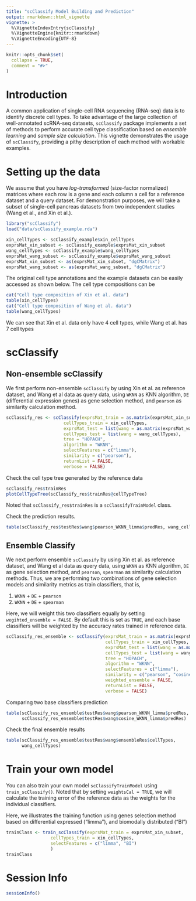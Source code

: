 ```yaml
---
title: "scClassify Model Building and Prediction"
output: rmarkdown::html_vignette
vignette: >
  %\VignetteIndexEntry{scClassify}
  %\VignetteEngine{knitr::rmarkdown}
  %\VignetteEncoding{UTF-8}
---
```


```r
knitr::opts_chunk$set(
  collapse = TRUE,
  comment = "#>"
)
```

# Introduction

A common application of single-cell RNA sequencing (RNA-seq) data is to identify discrete cell types. To take advantage of the large collection of well-annotated scRNA-seq datasets, `scClassify` package implements a set of methods to perform accurate cell type classification based on *ensemble learning* and *sample size calculation*. This vignette demonstrates the usage of `scClassify`, providing a pithy description of each method with workable examples. 

# Setting up the data

We assume that you have *log-transformed* (size-factor normalized) matrices where each row is a gene and each column a cell for a reference dataset and a query dataset. For demonstration purposes, we will take a subset of single-cell pancreas datasets from two independent studies (Wang et al., and Xin et al.).


```r
library("scClassify")
load("data/scClassify_example.rda")
```




```r
xin_cellTypes <- scClassify_example$xin_cellTypes
exprsMat_xin_subset <- scClassify_example$exprsMat_xin_subset
wang_cellTypes <- scClassify_example$wang_cellTypes
exprsMat_wang_subset <- scClassify_example$exprsMat_wang_subset
exprsMat_xin_subset <- as(exprsMat_xin_subset, "dgCMatrix")
exprsMat_wang_subset <- as(exprsMat_wang_subset, "dgCMatrix")
```


The original cell type annotations and the example datasets can be easily accessed as shown below. The cell type compositions can be


```r
cat("Cell type composition of Xin et al. data")
table(xin_cellTypes)
cat("Cell type composition of Wang et al. data")
table(wang_cellTypes)
```

We can see that Xin et al. data only have 4 cell types, while Wang et al. has 7 cell types


# scClassify



## Non-ensemble scClassify

We first perform non-ensemble `scClassify` by using Xin et al. as reference dataset, and Wang et al data as query data, using `WKNN` as KNN algorithm, `DE` (differential expression genes) as gene selection method, and `pearson` as similarity calculation method.

```r
scClassify_res <- scClassify(exprsMat_train = as.matrix(exprsMat_xin_subset),
                      cellTypes_train = xin_cellTypes,
                      exprsMat_test = list(wang = as.matrix(exprsMat_wang_subset)),
                      cellTypes_test = list(wang = wang_cellTypes),
                      tree = "HOPACH",
                      algorithm = "WKNN",
                      selectFeatures = c("limma"),
                      similarity = c("pearson"),
                      returnList = FALSE,
                      verbose = FALSE)

```

Check the cell type tree generated by the reference data

```r
scClassify_res$trainRes
plotCellTypeTree(scClassify_res$trainRes@cellTypeTree)
```

Noted that `scClassify_res$trainRes` is a `scClassifyTrainModel` class.


Check the prediction results.

```r
table(scClassify_res$testRes$wang$pearson_WKNN_limma$predRes, wang_cellTypes)
```




## Ensemble Classify

We next perform ensemble `scClassify` by using Xin et al. as reference dataset, and Wang et al data as query data, using `WKNN` as KNN algorithm, `DE` as gene selection method, and `pearson`, `spearman` as similarity calculation methods. Thus, we are performing two combinations of gene selection models and similarity metrics as train classifiers, that is, 

1. `WKNN` + `DE` + `pearson`
2. `WKNN` + `DE` + `spearman`

Here, we will weight this two classifiers equally by setting `wegihted_ensemble = FALSE`. By default this is set as `TRUE`, and each base classifiers will be weighted by the accuracy rates trained in reference data.

```r
scClassify_res_ensemble <- scClassify(exprsMat_train = as.matrix(exprsMat_xin_subset),
                                      cellTypes_train = xin_cellTypes,
                                      exprsMat_test = list(wang = as.matrix(exprsMat_wang_subset)),
                                      cellTypes_test = list(wang = wang_cellTypes),
                                      tree = "HOPACH",
                                      algorithm = "WKNN",
                                      selectFeatures = c("limma"),
                                      similarity = c("pearson", "cosine"),
                                      weighted_ensemble = FALSE,
                                      returnList = FALSE,
                                      verbose = FALSE)

```

Comparing two base classifiers prediction 

```r
table(scClassify_res_ensemble$testRes$wang$pearson_WKNN_limma$predRes,
      scClassify_res_ensemble$testRes$wang$cosine_WKNN_limma$predRes)
```

Check the final ensemble results

```r
table(scClassify_res_ensemble$testRes$wang$ensembleRes$cellTypes, 
      wang_cellTypes)
```



# Train your own model

You can also train your own model `scClassifyTrainModel` using `train_scClassify()`. Noted that by setting `weightsCal = TRUE`, we will calculate the training error of the reference data as the weights for the individual classifiers.

Here, we illustrates the training function using genes selection method based on differential expressed ("limma"), and biomodally distributed ("BI")

```r
trainClass <- train_scClassify(exprsMat_train = exprsMat_xin_subset,
                 cellTypes_train = xin_cellTypes,
                 selectFeatures = c("limma", "BI")
                 )
trainClass
```



# Session Info

```r
sessionInfo()
```
